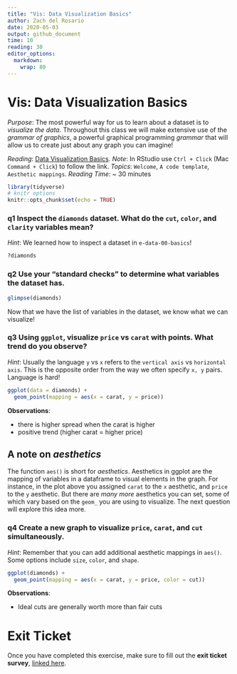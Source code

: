 ```yaml
---
title: "Vis: Data Visualization Basics"
author: Zach del Rosario
date: 2020-05-03
output: github_document
time: 10
reading: 30
editor_options: 
  markdown: 
    wrap: 80
---
```


# Vis: Data Visualization Basics

*Purpose*: The most powerful way for us to learn about a dataset is to
*visualize the data*. Throughout this class we will make extensive use of the
*grammar of graphics*, a powerful graphical programming *grammar* that will
allow us to create just about any graph you can imagine!

*Reading*: [Data Visualization Basics](https://rstudio.cloud/learn/primers/1.1).
*Note*: In RStudio use `Ctrl + Click` (Mac `Command + Click`) to follow the
link. *Topics*: `Welcome`, `A code template`, `Aesthetic mappings`. *Reading
Time*: \~ 30 minutes

```r
library(tidyverse)
# knitr options
knitr::opts_chunk$set(echo = TRUE)
```

### **q1** Inspect the `diamonds` dataset. What do the `cut`, `color`, and `clarity` variables mean?

*Hint*: We learned how to inspect a dataset in `e-data-00-basics`!

```r
?diamonds
```

### **q2** Use your "standard checks" to determine what variables the dataset has.

```r
glimpse(diamonds)
```

Now that we have the list of variables in the dataset, we know what we can
visualize!

### **q3** Using `ggplot`, visualize `price` vs `carat` with points. What trend do you observe?

*Hint*: Usually the language `y` vs `x` refers to the `vertical axis` vs
`horizontal axis`. This is the opposite order from the way we often specify
`x, y` pairs. Language is hard!

```r
ggplot(data = diamonds) +
  geom_point(mapping = aes(x = carat, y = price))
```

**Observations**:

-   there is higher spread when the carat is higher
-   positive trend (higher carat = higher price)

## A note on *aesthetics*

The function `aes()` is short for *aesthetics*. Aesthetics in ggplot are the
mapping of variables in a dataframe to visual elements in the graph. For
instance, in the plot above you assigned `carat` to the `x` aesthetic, and
`price` to the `y` aesthetic. But there are *many more* aesthetics you can set,
some of which vary based on the `geom_` you are using to visualize. The next
question will explore this idea more.

### **q4** Create a new graph to visualize `price`, `carat`, and `cut` simultaneously.

*Hint*: Remember that you can add additional aesthetic mappings in `aes()`. Some
options include `size`, `color`, and `shape`.

```r
ggplot(diamonds) +
  geom_point(mapping = aes(x = carat, y = price, color = cut))
```

**Observations**:

-   Ideal cuts are generally worth more than fair cuts

<!-- include-exit-ticket -->

# Exit Ticket

<!-- -------------------------------------------------- -->

Once you have completed this exercise, make sure to fill out the **exit ticket
survey**, [linked
here](https://docs.google.com/forms/d/e/1FAIpQLSeuq2LFIwWcm05e8-JU84A3irdEL7JkXhMq5Xtoalib36LFHw/viewform?usp=pp_url&entry.693978880=e-vis00-basics-assignment.Rmd).
